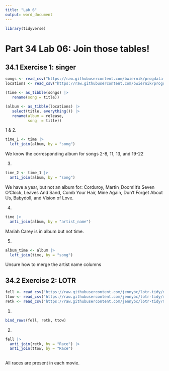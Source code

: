 ```yaml
---
title: "Lab 6"
output: word_document
---
```


```r
library(tidyverse)
```

# Part 34 Lab 06: Join those tables! 

## 34.1 Exercise 1: singer 

```r

songs <- read_csv("https://raw.githubusercontent.com/bwiernik/progdata-class/master/data/singer/songs.csv")
locations <- read_csv("https://raw.githubusercontent.com/bwiernik/progdata-class/master/data/singer/loc.csv")

(time <- as_tibble(songs) |> 
   rename(song = title))

(album <- as_tibble(locations) |> 
   select(title, everything()) |> 
   rename(album = release,
          song  = title))

```

1 & 2. 
```r
time_1 <- time |> 
  left_join(album, by = "song")
```

We know the corresponding album for songs 2-8, 11, 13, and 19-22 

3. 

```r
time_2 <- time_1 |> 
  anti_join(album, by = "song")

```

We have a year, but not an album for: 
Corduroy, Martin_Doom!It's Seven O'Clock, Leaves And Sand, Comb Your Hair, Mine Again, Don't Forget About Us, Babydoll, and Vision of Love. 

4. 

```r

time |> 
  anti_join(album, by = "artist_name")

```

Mariah Carey is in album but not time. 

5.

```r
album_time <- album |> 
  left_join(time, by = "song")
```

Unsure how to merge the artist name columns

## 34.2 Exercise 2: LOTR 

```r
fell <- read_csv("https://raw.githubusercontent.com/jennybc/lotr-tidy/master/data/The_Fellowship_Of_The_Ring.csv")
ttow <- read_csv("https://raw.githubusercontent.com/jennybc/lotr-tidy/master/data/The_Two_Towers.csv")
retk <- read_csv("https://raw.githubusercontent.com/jennybc/lotr-tidy/master/data/The_Return_Of_The_King.csv")
```

1. 

```r

bind_rows(fell, retk, ttow)

```

2. 

```r

fell |> 
  anti_join(retk, by = "Race") |> 
  anti_join(ttow, by = "Race")
  

```

All races are present in each movie. 




